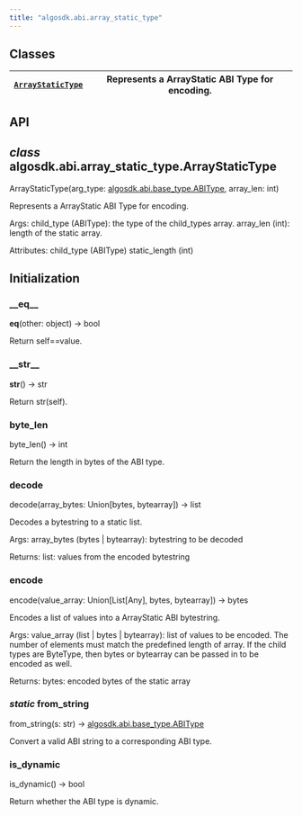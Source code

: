 ```yaml
---
title: "algosdk.abi.array_static_type"
---
```


<a id="module-algosdk.abi.array_static_type"></a>

<a id="algosdk-abi-array-static-type"></a>

<a id="module-contents"></a>

<a id="classes"></a>

## Classes

| [`ArrayStaticType`](#algosdk.abi.array_static_type.ArrayStaticType)   | Represents a ArrayStatic ABI Type for encoding.   |
|-----------------------------------------------------------------------|---------------------------------------------------|

<a id="api"></a>

## API

<a id="algosdk.abi.array_static_type.ArrayStaticType"></a>

## *class* algosdk.abi.array_static_type.ArrayStaticType

ArrayStaticType(arg_type: [algosdk.abi.base_type.ABIType](algosdk.abi.base_type.mdx#algosdk.abi.base_type.ABIType), array_len: int)

Represents a ArrayStatic ABI Type for encoding.

Args:
child_type (ABIType): the type of the child_types array.
array_len (int): length of the static array.

Attributes:
child_type (ABIType)
static_length (int)

## Initialization

<a id="algosdk.abi.array_static_type.ArrayStaticType.__eq__"></a>

### \_\_eq_\_

__eq__(other: object) → bool

Return self==value.

<a id="algosdk.abi.array_static_type.ArrayStaticType.__str__"></a>

### \_\_str_\_

__str__() → str

Return str(self).

<a id="algosdk.abi.array_static_type.ArrayStaticType.byte_len"></a>

### byte_len

byte_len() → int

Return the length in bytes of the ABI type.

<a id="algosdk.abi.array_static_type.ArrayStaticType.decode"></a>

### decode

decode(array_bytes: Union[bytes, bytearray]) → list

Decodes a bytestring to a static list.

Args:
array_bytes (bytes | bytearray): bytestring to be decoded

Returns:
list: values from the encoded bytestring

<a id="algosdk.abi.array_static_type.ArrayStaticType.encode"></a>

### encode

encode(value_array: Union[List[Any], bytes, bytearray]) → bytes

Encodes a list of values into a ArrayStatic ABI bytestring.

Args:
value_array (list | bytes | bytearray): list of values to be encoded.
The number of elements must match the predefined length of array.
If the child types are ByteType, then bytes or bytearray can be
passed in to be encoded as well.

Returns:
bytes: encoded bytes of the static array

<a id="algosdk.abi.array_static_type.ArrayStaticType.from_string"></a>

### *static* from_string

from_string(s: str) → [algosdk.abi.base_type.ABIType](algosdk.abi.base_type.mdx#algosdk.abi.base_type.ABIType)

Convert a valid ABI string to a corresponding ABI type.

<a id="algosdk.abi.array_static_type.ArrayStaticType.is_dynamic"></a>

### is_dynamic

is_dynamic() → bool

Return whether the ABI type is dynamic.

